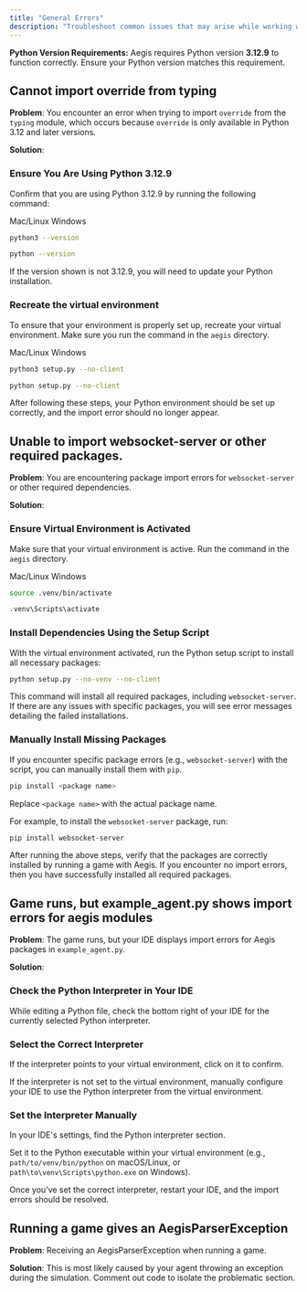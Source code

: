 ```yaml
---
title: "General Errors"
description: "Troubleshoot common issues that may arise while working with Aegis."
---
```


<Admonition variant="caution" title="Important Notes">

**Python Version Requirements:** Aegis requires Python version **3.12.9** to function correctly. Ensure your Python version matches this requirement.

</Admonition>

## Cannot import override from typing

**Problem**: You encounter an error when trying to import `override` from the `typing` module,
which occurs because `override` is only available in Python 3.12 and later versions.

**Solution**:

<Steps>

### Ensure You Are Using Python 3.12.9

Confirm that you are using Python 3.12.9 by running the following command:

<Tabs defaultValue="mac/linux">

<TabsList>

<TabsTrigger value="mac/linux">Mac/Linux</TabsTrigger>
<TabsTrigger value="windows">Windows</TabsTrigger>

</TabsList>

<TabsContent value="mac/linux">

```bash
python3 --version
```

</TabsContent>

<TabsContent value="windows">

```bash
python --version
```

</TabsContent>

</Tabs>

If the version shown is not 3.12.9, you will need to update your Python installation.

### Recreate the virtual environment

To ensure that your environment is properly set up, recreate your virtual environment.
Make sure you run the command in the `aegis` directory.

<Tabs defaultValue="mac/linux">

<TabsList>

<TabsTrigger value="mac/linux">Mac/Linux</TabsTrigger>
<TabsTrigger value="windows">Windows</TabsTrigger>

</TabsList>

<TabsContent value="mac/linux">

```bash
python3 setup.py --no-client
```

</TabsContent>

<TabsContent value="windows">

```bash
python setup.py --no-client
```

</TabsContent>

</Tabs>

</Steps>

After following these steps, your Python environment should be set up correctly, and the import error should no longer appear.

## Unable to import websocket-server or other required packages.

**Problem**: You are encountering package import errors for `websocket-server` or other required dependencies.

**Solution**:

<Steps>

### Ensure Virtual Environment is Activated

Make sure that your virtual environment is active. Run the command in the `aegis` directory.

<Tabs defaultValue="mac/linux">

<TabsList>

<TabsTrigger value="mac/linux">Mac/Linux</TabsTrigger>
<TabsTrigger value="windows">Windows</TabsTrigger>

</TabsList>

<TabsContent value="mac/linux">

```bash
source .venv/bin/activate
```

</TabsContent>

<TabsContent value="windows">

```bash
.venv\Scripts\activate
```

</TabsContent>

</Tabs>

### Install Dependencies Using the Setup Script

With the virtual environment activated, run the Python setup script to install all necessary packages:

```bash
python setup.py --no-venv --no-client
```

This command will install all required packages, including `websocket-server`. If there are any issues with specific packages,
you will see error messages detailing the failed installations.

### Manually Install Missing Packages

If you encounter specific package errors (e.g., `websocket-server`) with the script, you can manually install them with `pip`. 
 
```bash
pip install <package name>
```

Replace `<package name>` with the actual package name.

For example, to install the `websocket-server` package, run:

```bash
pip install websocket-server 
```

</Steps>

After running the above steps, verify that the packages are correctly installed by running a game with Aegis. If you encounter no import errors,
then you have successfully installed all required packages.

## Game runs, but example_agent.py shows import errors for aegis modules

**Problem**: The game runs, but your IDE displays import errors for Aegis packages in `example_agent.py`.

**Solution**:

<Steps>

### Check the Python Interpreter in Your IDE

While editing a Python file, check the bottom right of your IDE for the currently selected Python interpreter.

### Select the Correct Interpreter

If the interpreter points to your virtual environment, click on it to confirm.

If the interpreter is not set to the virtual environment, manually configure your IDE to use the Python interpreter from the virtual environment.

### Set the Interpreter Manually

In your IDE's settings, find the Python interpreter section.

Set it to the Python executable within your virtual environment (e.g., `path/to/venv/bin/python` on macOS/Linux, or `path\to\venv\Scripts\python.exe` on Windows).

</Steps>

Once you’ve set the correct interpreter, restart your IDE, and the import errors should be resolved.

## Running a game gives an AegisParserException

**Problem**: Receiving an AegisParserException when running a game.

**Solution**: This is most likely caused by your agent throwing an exception during the simulation. Comment out code to isolate the problematic section.
